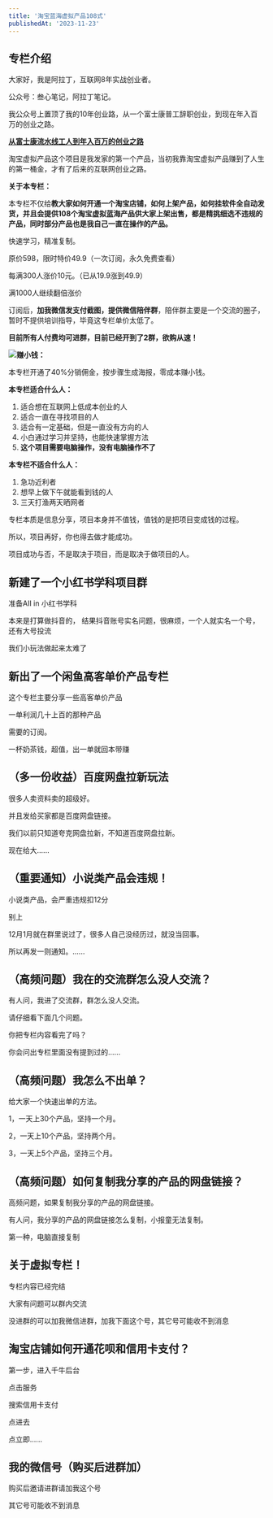 ```yaml
---
title: '淘宝蓝海虚拟产品108式'
publishedAt: '2023-11-23'
---
```


## 专栏介绍

大家好，我是阿拉丁，互联网8年实战创业者。

公众号：叁心笔记，阿拉丁笔记。

我公众号上置顶了我的10年创业路，从一个富士康普工辞职创业，到现在年入百万的创业之路。

[**从富士康流水线工人到年入百万的创业之路**](https://mp.weixin.qq.com/s/L9MtHIAqb8vcEfcNuS0-9Q)

淘宝虚拟产品这个项目是我发家的第一个产品，当初我靠淘宝虚拟产品赚到了人生的第一桶金，才有了后来的互联网创业之路。

**关于本专栏：**

本专栏不仅给**教大家如何开通一个淘宝店铺，如何上架产品，如何挂软件全自动发货，并且会提供108个淘宝虚拟蓝海产品供大家上架出售，都是精挑细选不违规的产品，同时部分产品也是我自己一直在操作的产品。**

快速学习，精准复制。

原价598，限时特价49.9（一次订阅，永久免费查看）

每满300人涨价10元。（已从19.9涨到49.9）

满1000人继续翻倍涨价

订阅后，**加我微信发支付截图，提供微信陪伴群**，陪伴群主要是一个交流的圈子，暂时不提供培训指导，毕竟这专栏单价太低了。

**目前所有人付费均可进群，目前已经开到了2群，欲购从速！**

![](https://static.xiaobot.net/file/2023-11-23/98198/b97d7707e1828a480d9d2f25549f372a.jpeg)**赚小钱：**

本专栏开通了40%分销佣金，按步骤生成海报，零成本赚小钱。

**本专栏适合什么人：**

1. 适合想在互联网上低成本创业的人
2. 适合一直在寻找项目的人
3. 适合有一定基础，但是一直没有方向的人
4. 小白通过学习并坚持，也能快速掌握方法
5. **这个项目需要电脑操作，没有电脑操作不了**

**本专栏不适合什么人：**

1. 急功近利者
2. 想早上做下午就能看到钱的人
3. 三天打渔两天晒网者

专栏本质是信息分享，项目本身并不值钱，值钱的是把项目变成钱的过程。

所以，项目再好，你也得去做才能成功。

项目成功与否，不是取决于项目，而是取决于做项目的人。



## 新建了一个小红书学科项目群
准备AII in 小红书学科

本来是打算做抖音的， 结果抖音账号实名问题，很麻烦，一个人就实名一个号，还有大号投流

我们小玩法做起来太难了

## 新出了一个闲鱼高客单价产品专栏
这个专栏主要分享一些高客单价产品

一单利润几十上百的那种产品

需要的订阅。

一杯奶茶钱，超值，出一单就回本带赚

## （多一份收益）百度网盘拉新玩法
很多人卖资料卖的超级好。

并且发给买家都是百度网盘链接。

我们以前只知道夸克网盘拉新，不知道百度网盘拉新。

现在给大......

## （重要通知）小说类产品会违规！
小说类产品，会严重违规扣12分

别上

12月1月就在群里说过了，很多人自己没经历过，就没当回事。

所以再发一则通知。......

## （高频问题）我在的交流群怎么没人交流？
有人问，我进了交流群，群怎么没人交流。

请仔细看下面几个问题。

你把专栏内容看完了吗？

你会问出专栏里面没有提到过的......

## （高频问题）我怎么不出单？
给大家一个快速出单的方法。

1，一天上30个产品，坚持一个月。

2，一天上10个产品，坚持两个月。

3，一天上5个产品，坚持三个月。

## （高频问题）如何复制我分享的产品的网盘链接？
高频问题，如果复制我分享的产品的网盘链接。

有人问，我分享的产品的网盘链接怎么复制，小报童无法复制。

第一种，电脑直接复制



## 关于虚拟专栏！
专栏内容已经完结

大家有问题可以群内交流

没进群的可以加我微信进群，加我下面这个号，其它号可能收不到消息

## 淘宝店铺如何开通花呗和信用卡支付？
第一步，进入千牛后台

点击服务

搜索信用卡支付

点进去

点立即......

## 我的微信号（购买后进群加）
购买后邀请进群请加我这个号

其它号可能收不到消息


